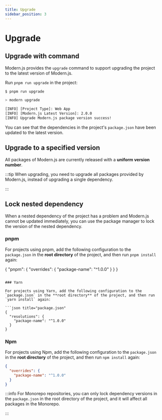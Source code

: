 ```yaml
---
title: Upgrade
sidebar_position: 3
---
```


# Upgrade

## Upgrade with command

Modern.js provides the `upgrade` command to support upgrading the project to the latest version of Modern.js.

Run `pnpm run upgrade` in the project:

```bash
$ pnpm run upgrade

> modern upgrade

[INFO] [Project Type]: Web App
[INFO] [Modern.js Latest Version]: 2.0.0
[INFO] Upgrade Modern.js package version success!
```

You can see that the dependencies in the project's `package.json` have been updated to the latest version.

## Upgrade to a specified version

All packages of Modern.js are currently released with a **uniform version number**.


<ReleaseNote />

:::tip
When upgrading, you need to upgrade all packages provided by Modern.js, instead of upgrading a single dependency.

:::

## Lock nested dependency

When a nested dependency of the project has a problem and Modern.js cannot be updated immediately, you can use the package manager to lock the version of the nested dependency.

### pnpm

For projects using pnpm, add the following configuration to the `package.json` in the **root directory** of the project, and then run `pnpm install` again:

{
  "pnpm": {
    "overrides": {
      "package-name": "^1.0.0"
    }
  }
}
```

### Yarn

For projects using Yarn, add the following configuration to the `package.json` in the **root directory** of the project, and then run `yarn install` again:

```json title="package.json"
{
  "resolutions": {
    "package-name": "^1.0.0"
  }
}
```

### Npm

For projects using Npm, add the following configuration to the `package.json` in the **root directory** of the project, and then run `npm install` again:

```json title="package.json"
{
  "overrides": {
    "package-name": "^1.0.0"
  }
}
```

:::info
For Monorepo repositories, you can only lock dependency versions in the `package.json` in the root directory of the project, and it will affect all packages in the Monorepo.

:::
